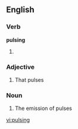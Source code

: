 ==English==

===Verb===
'''pulsing'''

# {{present participle of|[[pulse]]}}

===Adjective===
{{en-adj|-}}

# That pulses

===Noun===
{{en-noun|-}}

# The emission of pulses

[[vi:pulsing]]